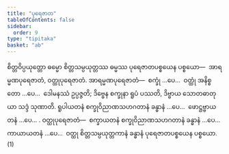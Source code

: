```yaml
---
title: "ပုရေဇာတ"
tableOfContents: false
sidebar:
  order: 9
type: "tipitaka"
basket: "ab"
---
```



<DynamicBreadcrumb />

<Division number="170">

<Paragraph number="2728">
စိတ္တဝိပ္ပယုတ္တော ဓမ္မော စိတ္တသမ္ပယုတ္တဿ ဓမ္မဿ ပုရေဇာတပစ္စယေန ပစ္စယော—  အာရမ္မဏပုရေဇာတံ, ဝတ္ထုပုရေဇာတံ. <Emphasis>အာရမ္မဏပုရေဇာတံ</Emphasis>—  စက္ခုံ …ပေ…  ဝတ္ထုံ အနိစ္စတော …ပေ…  ဒေါမနဿံ ဥပ္ပဇ္ဇတိ; ဒိဗ္ဗေန စက္ခုနာ ရူပံ ပဿတိ, ဒိဗ္ဗာယ သောတဓာတုယာ သဒ္ဒံ သုဏာတိ. ရူပါယတနံ စက္ခုဝိညာဏသဟဂတာနံ ခန္ဓာနံ …ပေ…  ဖောဋ္ဌဗ္ဗာယတနံ …ပေ… . <Emphasis>ဝတ္ထုပုရေဇာတံ</Emphasis>—  စက္ခာယတနံ စက္ခုဝိညာဏသဟဂတာနံ ခန္ဓာနံ …ပေ…  ကာယာယတနံ …ပေ…  ဝတ္ထု စိတ္တသမ္ပယုတ္တကာနံ ခန္ဓာနံ ပုရေဇာတပစ္စယေန ပစ္စယော. (1)
</Paragraph>
</Division>